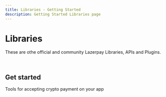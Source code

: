 ```yaml
---
title: Libraries - Getting Started
description: Getting Started Libraries page
---
```


# Libraries

These are othe official and community Lazerpay Libraries, APIs and Plugins.

<Divider className='max-w-100 mt-1 mb-8' />

<br />

## Get started

Tools for accepting crypto payment on your app

<LibraryGetStarted />
<Divider className='max-w-100 mt-1 mb-8' />
